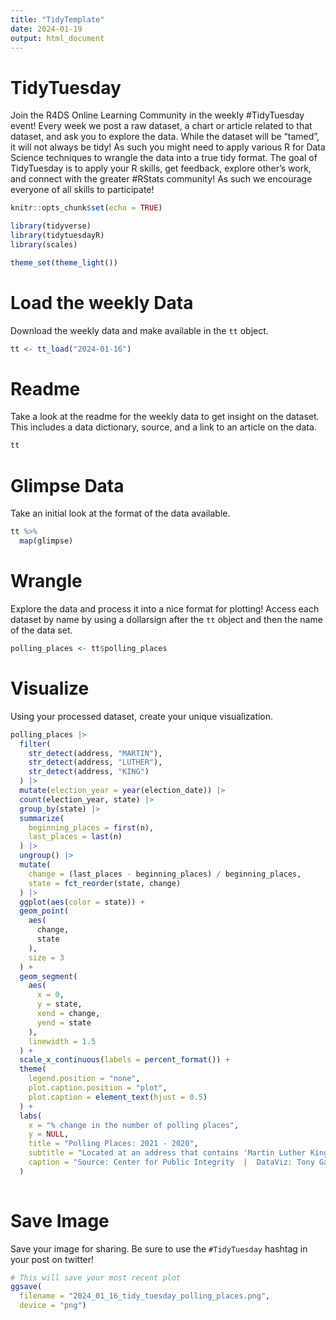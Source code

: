 ```yaml
---
title: "TidyTemplate"
date: 2024-01-19
output: html_document
---
```


# TidyTuesday

Join the R4DS Online Learning Community in the weekly #TidyTuesday event!
Every week we post a raw dataset, a chart or article related to that dataset, and ask you to explore the data.
While the dataset will be “tamed”, it will not always be tidy! As such you might need to apply various R for Data Science techniques to wrangle the data into a true tidy format.
The goal of TidyTuesday is to apply your R skills, get feedback, explore other’s work, and connect with the greater #RStats community!
As such we encourage everyone of all skills to participate!

```r

knitr::opts_chunk$set(echo = TRUE)

library(tidyverse)
library(tidytuesdayR)
library(scales)

theme_set(theme_light())

```

# Load the weekly Data

Download the weekly data and make available in the `tt` object.

```r

tt <- tt_load("2024-01-16")

```


# Readme

Take a look at the readme for the weekly data to get insight on the dataset.
This includes a data dictionary, source, and a link to an article on the data.

```r

tt

```


# Glimpse Data

Take an initial look at the format of the data available.

```r

tt %>% 
  map(glimpse)

```

# Wrangle

Explore the data and process it into a nice format for plotting! Access each dataset by name by using a dollarsign after the `tt` object and then the name of the data set.

```r

polling_places <- tt$polling_places

```


# Visualize

Using your processed dataset, create your unique visualization.

```r

polling_places |>
  filter(
    str_detect(address, "MARTIN"),
    str_detect(address, "LUTHER"),
    str_detect(address, "KING")
  ) |>
  mutate(election_year = year(election_date)) |>
  count(election_year, state) |>
  group_by(state) |>
  summarize(
    beginning_places = first(n),
    last_places = last(n)
  ) |>
  ungroup() |>
  mutate(
    change = (last_places - beginning_places) / beginning_places,
    state = fct_reorder(state, change)
  ) |>
  ggplot(aes(color = state)) +
  geom_point(
    aes(
      change, 
      state
    ),
    size = 3
  ) +
  geom_segment(
    aes(
      x = 0,
      y = state,
      xend = change,
      yend = state
    ),
    linewidth = 1.5
  ) +
  scale_x_continuous(labels = percent_format()) +
  theme(
    legend.position = "none",
    plot.caption.position = "plot",
    plot.caption = element_text(hjust = 0.5)
  ) +
  labs(
    x = "% change in the number of polling places",
    y = NULL,
    title = "Polling Places: 2021 - 2020",
    subtitle = "Located at an address that contains 'Martin Luther King'",
    caption = "Source: Center for Public Integrity  |  DataViz: Tony Galvan (@GDataScience1)"
  )
  
```

# Save Image

Save your image for sharing. Be sure to use the `#TidyTuesday` hashtag in your post on twitter! 

```r

# This will save your most recent plot
ggsave(
  filename = "2024_01_16_tidy_tuesday_polling_places.png",
  device = "png")

```
